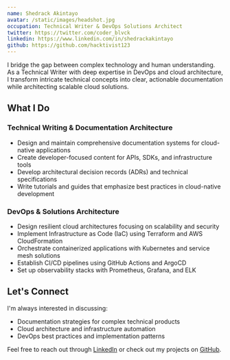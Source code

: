```yaml
---
name: Shedrack Akintayo
avatar: /static/images/headshot.jpg
occupation: Technical Writer & DevOps Solutions Architect
twitter: https://twitter.com/coder_blvck
linkedin: https://www.linkedin.com/in/shedrackakintayo
github: https://github.com/hacktivist123
---
```


I bridge the gap between complex technology and human understanding. As a Technical Writer with deep expertise in DevOps and cloud architecture, I transform intricate technical concepts into clear, actionable documentation while architecting scalable cloud solutions.

## What I Do

### Technical Writing & Documentation Architecture
- Design and maintain comprehensive documentation systems for cloud-native applications
- Create developer-focused content for APIs, SDKs, and infrastructure tools
- Develop architectural decision records (ADRs) and technical specifications
- Write tutorials and guides that emphasize best practices in cloud-native development

### DevOps & Solutions Architecture
- Design resilient cloud architectures focusing on scalability and security
- Implement Infrastructure as Code (IaC) using Terraform and AWS CloudFormation
- Orchestrate containerized applications with Kubernetes and service mesh solutions
- Establish CI/CD pipelines using GitHub Actions and ArgoCD
- Set up observability stacks with Prometheus, Grafana, and ELK

## Let's Connect
I'm always interested in discussing:
- Documentation strategies for complex technical products
- Cloud architecture and infrastructure automation
- DevOps best practices and implementation patterns

Feel free to reach out through [LinkedIn](https://www.linkedin.com/in/shedrackakintayo) or check out my projects on [GitHub](https://github.com/hacktivist123).
